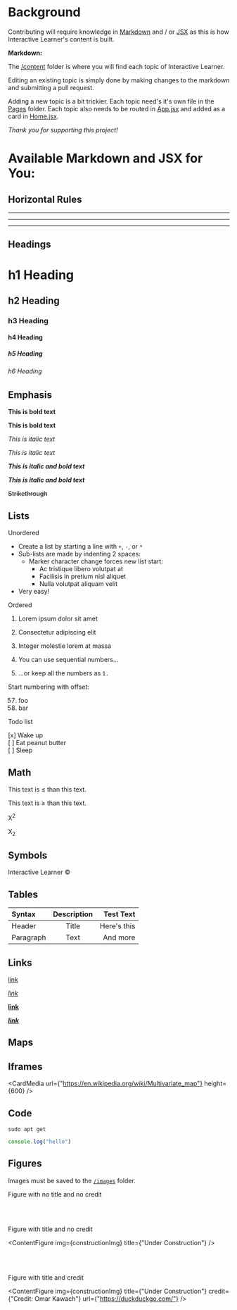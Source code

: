 
# Background

Contributing will require knowledge in [Markdown](https://daringfireball.net/projects/markdown/) and / or [JSX](https://reactjs.org/docs/introducing-jsx.html) as this is how Interactive Learner's content is built.

**Markdown:**

The [/content](https://github.com/InteractiveLearner/interactivelearner.github.io/tree/main/src/views/content) folder is where you will find each topic of Interactive Learner.

Editing an existing topic is simply done by making changes to the markdown and submitting a pull request.

Adding a new topic is a bit trickier. Each topic need's it's own file in the [Pages](https://github.com/InteractiveLearner/interactivelearner.github.io/tree/main/src/views/pages) folder. Each topic also needs to be routed in [App.jsx](https://github.com/InteractiveLearner/interactivelearner.github.io/blob/main/src/App.jsx) and added as a card in [Home.jsx](https://github.com/InteractiveLearner/interactivelearner.github.io/blob/main/src/views/pages/Home.jsx).

_Thank you for supporting this project!_

# Available Markdown and JSX for You:

## Horizontal Rules

---

---

---

## Headings

# h1 Heading

## h2 Heading

### h3 Heading

#### h4 Heading

##### h5 Heading

###### h6 Heading

## Emphasis

**This is bold text**

**This is bold text**

_This is italic text_

_This is italic text_

**_This is italic and bold text_**

**_This is italic and bold text_**

~~Strikethrough~~

## Lists

Unordered

- Create a list by starting a line with `+`, `-`, or `*`
- Sub-lists are made by indenting 2 spaces:
  - Marker character change forces new list start:
    - Ac tristique libero volutpat at
    * Facilisis in pretium nisl aliquet
    - Nulla volutpat aliquam velit
- Very easy!

Ordered

1. Lorem ipsum dolor sit amet
2. Consectetur adipiscing elit
3. Integer molestie lorem at massa

4. You can use sequential numbers...
5. ...or keep all the numbers as `1.`

Start numbering with offset:

57. foo
1. bar

Todo list

[x] Wake up <br />
[ ] Eat peanut butter <br />
[ ] Sleep

## Math

This text is &le; than this text.

This text is &ge; than this text.

X<sup>2</sup>

X<sub>2</sub>

## Symbols

Interactive Learner &copy;

## Tables

| Syntax    | Description |   Test Text |
| :-------- | :---------: | ----------: |
| Header    |    Title    | Here's this |
| Paragraph |    Text     |    And more |

## Links

[link](https://duckduckgo.com/)

_[link](https://duckduckgo.com/)_

**[link](https://duckduckgo.com/)**

**_[link](https://duckduckgo.com/)_**

## Maps

<EmptyMap />

## Iframes

<CardMedia
  url={"https://en.wikipedia.org/wiki/Multivariate_map"}
  height={600}
/>

## Code

`sudo apt get`

```jsx
console.log("hello")
```

## Figures

Images must be saved to the [`/images`](https://github.com/InteractiveLearner/interactivelearner.github.io/tree/main/src/assets/images) folder.

Figure with no title and no credit

<ContentFigure img={constructionImg} />

<br></br>

Figure with title and no credit

<ContentFigure img={constructionImg} title={"Under Construction"} />

<br></br>

Figure with title and credit

<ContentFigure
  img={constructionImg}
  title={"Under Construction"}
  credit={"Credit: Omar Kawach"}
  url={"https://duckduckgo.com/"}
/>

<br></br>
